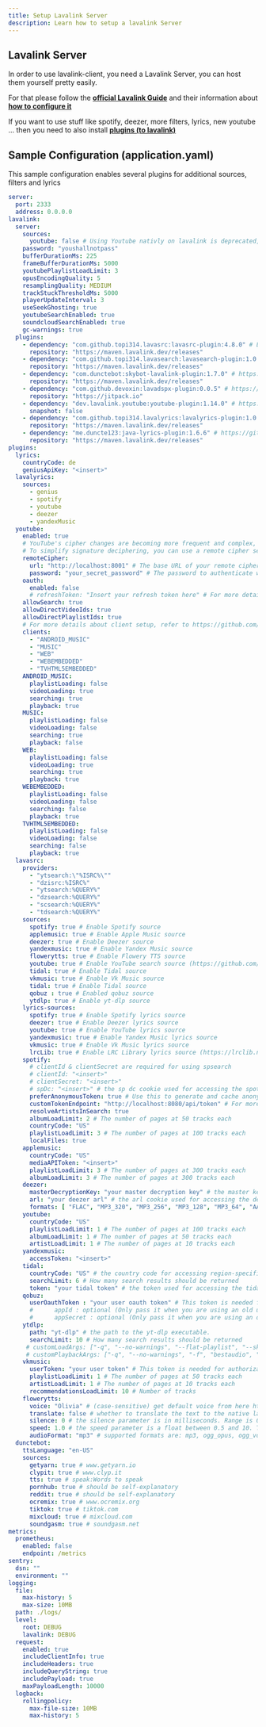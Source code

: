 ---
title: Setup Lavalink Server
description: Learn how to setup a lavalink Server
---

## Lavalink Server

In order to use lavalink-client, you need a Lavalink Server, you can host them yourself pretty easily.

For that please follow the [**official Lavalink Guide**](https://lavalink.dev/getting-started/index.html) and their information about [**how to configure it**](https://lavalink.dev/configuration/index.html)

If you want to use stuff like spotify, deezer, more filters, lyrics, new youtube ... then you need to also install [**plugins (to lavalink)**](https://lavalink.dev/plugins.html)

## Sample Configuration (application.yaml)

This sample configuration enables several plugins for additional sources, filters and lyrics

```yaml
server:
  port: 2333
  address: 0.0.0.0
lavalink:
  server:
    sources:
      youtube: false # Using Youtube nativly on lavalink is deprecated, disable it and use https://github.com/lavalink-devs/youtube-source instead.
    password: "youshallnotpass"
    bufferDurationMs: 225
    frameBufferDurationMs: 5000
    youtubePlaylistLoadLimit: 3
    opusEncodingQuality: 5
    resamplingQuality: MEDIUM
    trackStuckThresholdMs: 5000
    playerUpdateInterval: 3
    useSeekGhosting: true
    youtubeSearchEnabled: true
    soundcloudSearchEnabled: true
    gc-warnings: true
  plugins:
    - dependency: "com.github.topi314.lavasrc:lavasrc-plugin:4.8.0" # LavaSrc - for extra sources like deezer, spotify, etc. https://github.com/topi314/LavaSrc
      repository: "https://maven.lavalink.dev/releases"
    - dependency: "com.github.topi314.lavasearch:lavasearch-plugin:1.0.0" # https://github.com/topi314/LavaSearch
      repository: "https://maven.lavalink.dev/releases"
    - dependency: "com.dunctebot:skybot-lavalink-plugin:1.7.0" # https://github.com/DuncteBot/skybot-lavalink-plugin
      repository: "https://maven.lavalink.dev/releases"
    - dependency: "com.github.devoxin:lavadspx-plugin:0.0.5" # https://github.com/devoxin/LavaDSPX-Plugin
      repository: "https://jitpack.io"
    - dependency: "dev.lavalink.youtube:youtube-plugin:1.14.0" # https://github.com/lavalink-devs/youtube-source
      snapshot: false
    - dependency: "com.github.topi314.lavalyrics:lavalyrics-plugin:1.0.0" # https://github.com/topi314/LavaLyrics
      repository: "https://maven.lavalink.dev/releases"
    - dependency: "me.duncte123:java-lyrics-plugin:1.6.6" # https://github.com/DuncteBot/java-timed-lyrics
      repository: "https://maven.lavalink.dev/releases"
plugins:
  lyrics:
    countryCode: de
    geniusApiKey: "<insert>"
  lavalyrics:
    sources:
      - genius
      - spotify
      - youtube
      - deezer
      - yandexMusic
  youtube:
    enabled: true
    # YouTube's cipher changes are becoming more frequent and complex, making it harder to keep up.
    # To simplify signature deciphering, you can use a remote cipher server like yt-cipher, a lightweight Deno server with a REST API. More details are available at https://github.com/kikkia/yt-cipher
    remoteCipher:
      url: "http://localhost:8001" # The base URL of your remote cipher server.
      password: "your_secret_password" # The password to authenticate with your remote cipher server.
    oauth:
      enabled: false
      # refreshToken: "Insert your refresh token here" # For more details, please refer to https://github.com/lavalink-devs/youtube-source?tab=readme-ov-file#using-oauth-tokens
    allowSearch: true
    allowDirectVideoIds: true
    allowDirectPlaylistIds: true
    # For more details about client setup, refer to https://github.com/lavalink-devs/youtube-source?tab=readme-ov-file#available-clients
    clients:
      - "ANDROID_MUSIC"
      - "MUSIC"
      - "WEB"
      - "WEBEMBEDDED"
      - "TVHTML5EMBEDDED"
    ANDROID_MUSIC:
      playlistLoading: false
      videoLoading: true
      searching: true
      playback: true
    MUSIC:
      playlistLoading: false
      videoLoading: false
      searching: true
      playback: false
    WEB:
      playlistLoading: false
      videoLoading: true
      searching: true
      playback: true
    WEBEMBEDDED:
      playlistLoading: false
      videoLoading: false
      searching: false
      playback: true
    TVHTML5EMBEDDED:
      playlistLoading: false
      videoLoading: false
      searching: false
      playback: true
  lavasrc:
    providers:
      - "ytsearch:\"%ISRC%\""
      - "dzisrc:%ISRC%"
      - "ytsearch:%QUERY%"
      - "dzsearch:%QUERY%"
      - "scsearch:%QUERY%"
      - "tdsearch:%QUERY%"
    sources:
      spotify: true # Enable Spotify source
      applemusic: true # Enable Apple Music source
      deezer: true # Enable Deezer source
      yandexmusic: true # Enable Yandex Music source
      flowerytts: true # Enable Flowery TTS source
      youtube: true # Enable YouTube search source (https://github.com/topi314/LavaSearch)
      tidal: true # Enable Tidal source
      vkmusic: true # Enable Vk Music source
      tidal: true # Enable Tidal source
      qobuz : true # Enabled qobuz source
      ytdlp: true # Enable yt-dlp source
    lyrics-sources:
      spotify: true # Enable Spotify lyrics source
      deezer: true # Enable Deezer lyrics source
      youtube: true # Enable YouTube lyrics source
      yandexmusic: true # Enable Yandex Music lyrics source
      vkmusic: true # Enable Vk Music lyrics source
      lrcLib: true # Enable LRC Library lyrics source (https://lrclib.net)
    spotify:
      # clientId & clientSecret are required for using spsearch
      # clientId: "<insert>"
      # clientSecret: "<insert>"
      # spDc: "<insert>" # the sp dc cookie used for accessing the spotify lyrics api
      preferAnonymousToken: true # Use this to generate and cache anonymous Spotify access tokens from your own endpoint, as Spotify recently updated their implementation.
      customTokenEndpoint: "http://localhost:8080/api/token" # For more details, please refer to https://github.com/topi314/spotify-tokener
      resolveArtistsInSearch: true
      albumLoadLimit: 2 # The number of pages at 50 tracks each
      countryCode: "US"
      playlistLoadLimit: 3 # The number of pages at 100 tracks each
      localFiles: true
    applemusic:
      countryCode: "US"
      mediaAPIToken: "<insert>"
      playlistLoadLimit: 3 # The number of pages at 300 tracks each
      albumLoadLimit: 3 # The number of pages at 300 tracks each
    deezer:
      masterDecryptionKey: "your master decryption key" # the master key used for decrypting the deezer tracks. (you need to get it from somewhere)
      arl: "your deezer arl" # the arl cookie used for accessing the deezer api this is not optional anymore
      formats: [ "FLAC", "MP3_320", "MP3_256", "MP3_128", "MP3_64", "AAC_64" ] # the formats you want to use for the deezer tracks. "FLAC", "MP3_320", "MP3_256" & "AAC_64" are only available for premium users and require a valid arl
    youtube:
      countryCode: "US"
      playlistLoadLimit: 1 # The number of pages at 100 tracks each
      albumLoadLimit: 1 # The number of pages at 50 tracks each
      artistLoadLimit: 1 # The number of pages at 10 tracks each
    yandexmusic:
      accessToken: "<insert>"
    tidal:
      countryCode: "US" # the country code for accessing region-specific content on Tidal (ISO 3166-1 alpha-2).
      searchLimit: 6 # How many search results should be returned
      token: "your tidal token" # the token used for accessing the tidal api. See https://github.com/topi314/LavaSrc#tidal
    qobuz:
      userOauthToken : "your user oauth token" # This token is needed for authorization in the api. Guide: https://github.com/topi314/LavaSrc#qobuz
      #      appId : optional (Only pass it when you are using an old userOauthToken)
      #      appSecret : optional (Only pass it when you are using an old userOauthToken)
    ytdlp:
      path: "yt-dlp" # the path to the yt-dlp executable.
      searchLimit: 10 # How many search results should be returned
     # customLoadArgs: ["-q", "--no-warnings", "--flat-playlist", "--skip-download", "-J"] # Custom arguments to pass to yt-dlp
     # customPlaybackArgs: ["-q", "--no-warnings", "-f", "bestaudio", "-J"] # Custom arguments for yt-dlp
    vkmusic:
      userToken: "your user token" # This token is needed for authorization in the api. Guide: https://github.com/topi314/LavaSrc#vk-music
      playlistLoadLimit: 1 # The number of pages at 50 tracks each
      artistLoadLimit: 1 # The number of pages at 10 tracks each
      recommendationsLoadLimit: 10 # Number of tracks
    flowerytts:
      voice: "Olivia" # (case-sensitive) get default voice from here https://api.flowery.pw/v1/tts/voices
      translate: false # whether to translate the text to the native language of voice
      silence: 0 # the silence parameter is in milliseconds. Range is 0 to 10000. The default is 0.
      speed: 1.0 # the speed parameter is a float between 0.5 and 10. The default is 1.0. (0.5 is half speed, 2.0 is double speed, etc.)
      audioFormat: "mp3" # supported formats are: mp3, ogg_opus, ogg_vorbis, aac, wav, and flac. Default format is mp3
  dunctebot:
    ttsLanguage: "en-US"
    sources:
      getyarn: true # www.getyarn.io
      clypit: true # www.clyp.it
      tts: true # speak:Words to speak
      pornhub: true # should be self-explanatory
      reddit: true # should be self-explanatory
      ocremix: true # www.ocremix.org
      tiktok: true # tiktok.com
      mixcloud: true # mixcloud.com
      soundgasm: true # soundgasm.net
metrics:
  prometheus:
    enabled: false
    endpoint: /metrics
sentry:
  dsn: ""
  environment: ""
logging:
  file:
    max-history: 5
    max-size: 10MB
  path: ./logs/
  level:
    root: DEBUG
    lavalink: DEBUG
  request:
    enabled: true
    includeClientInfo: true
    includeHeaders: true
    includeQueryString: true
    includePayload: true
    maxPayloadLength: 10000
  logback:
    rollingpolicy:
      max-file-size: 10MB
      max-history: 5
```
